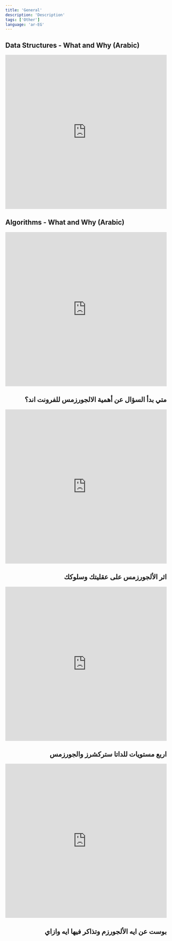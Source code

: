 ```yaml
---
title: 'General'
description: 'Description'
tags: ['Other']
language: 'ar-EG'
---
```



## Data Structures - What and Why (Arabic)

<iframe width="100%" height="480" src="https://www.youtube.com/embed/N-vU8VZ5ukA?list=PLPt2dINI2MIZX2EtY81WI-lDkvhKziLKM" title="Data Structures - What and Why (Arabic)" frameborder="0" allow="accelerometer; autoplay; clipboard-write; encrypted-media; gyroscope; picture-in-picture; web-share" allowfullscreen></iframe>

## Algorithms - What and Why (Arabic)

<iframe width="100%" height="480" src="https://www.youtube.com/embed/mURktueKdmU" title="Algorithms - What and Why (Arabic)" frameborder="0" allow="accelerometer; autoplay; clipboard-write; encrypted-media; gyroscope; picture-in-picture; web-share" allowfullscreen></iframe>

<div dir="rtl">

## متي بدأ السؤال عن أهمية الالجورزمس للفرونت اند؟

<iframe width="100%" height="480" src="https://www.youtube.com/embed/w0-Lg5F4YrA?list=PLPt2dINI2MIbovkDIgoZ53wxP_526Wa_R" title="Shorts  متي بدأ السؤال عن أهمية الالجورزمس للفرونت اند؟" frameborder="0" allow="accelerometer; autoplay; clipboard-write; encrypted-media; gyroscope; picture-in-picture; web-share" allowfullscreen></iframe>

## اثر الألجورزمس على عقليتك وسلوكك

<iframe width="100%" height="480" src="https://www.youtube.com/embed/-oORn0GOWe4?list=PLPt2dINI2MIbovkDIgoZ53wxP_526Wa_R" title="Shorts اثر الألجورزمس على عقليتك وسلوكك" frameborder="0" allow="accelerometer; autoplay; clipboard-write; encrypted-media; gyroscope; picture-in-picture; web-share" allowfullscreen></iframe>

## اربع مستويات للداتا ستركشرز والجورزمس

<iframe width="100%" height="480" src="https://www.youtube.com/embed/YwkEC_zhBp4?list=PLPt2dINI2MIbovkDIgoZ53wxP_526Wa_R" title="Shorts اربع مستويات للداتا ستركشرز والجورزمس" frameborder="0" allow="accelerometer; autoplay; clipboard-write; encrypted-media; gyroscope; picture-in-picture; web-share" allowfullscreen></iframe>

## بوست عن ايه الألجورزم وتذاكر فيها ايه وازاي

<Cards>
	<Card title="لينك البوست" href="https://www.facebook.com/groups/cseknowledgeexchange/posts/4851780008250236/" />
</Cards>

</div>
